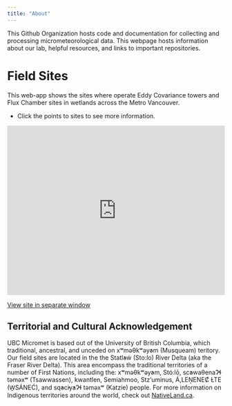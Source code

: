 ```yaml
---
title: "About"
---
```



This Github Organization hosts code and documentation for collecting and processing micrometeorological data.  This webpage hosts information about our lab, helpful resources, and links to important repositories.

# Field Sites

This web-app shows the sites where operate Eddy Covariance towers and Flux Chamber sites in wetlands across the Metro Vancouver.

* Click the points to sites to see more information.

<div style="overflow: hidden;
  padding-top: 75%;
  position: relative">
  <iframe src="https://ubc-micromet.github.io/FieldSiteMaps/" title="Processes" scrolling="no" frameborder="0"
    style="border: 0;
   height: 100%;
   left: 0;
   position: absolute;
   top: 0;
   width: 100%;">
   <p>Your browser does not support iframes.</p>
 </iframe>
</div>

 <a href="https://ubc-micromet.github.io/FieldSiteMaps/">View site in separate window</a> 

## Territorial and Cultural Acknowledgement

UBC Micromet is based out of the University of British Columbia, which traditional, ancestral, and unceded  on xʷməθkʷəy̓əm (Musqueam) teritory.  Our field sites are located in the the Statl̕əẃ (Sto:lo) River Delta (aka the Fraser River Delta).  This area encompass the traditional territories of a number of First Nations, including the: xʷməθkʷəy̓əm, Stó:lō, sc̓əwaθenaɁɬ təməxʷ (Tsawwassen), kwantlen, Semiahmoo, Stz'uminus, Á,LEṈENEȻ ȽTE (W̱SÁNEĆ), and sq̓əc̓iy̓aɁɬ təməxʷ (Katzie) people.  For more information on Indigenous territories around the world, check out [NativeLand.ca](https://native-land.ca/).

